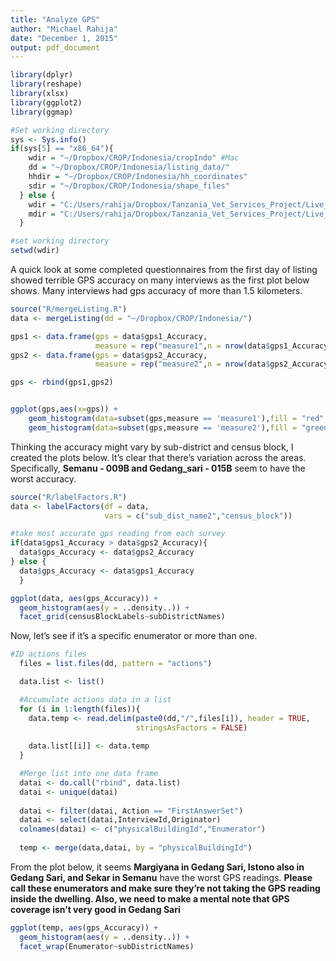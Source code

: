 ```yaml
---
title: "Analyze GPS"
author: "Michael Rahija"
date: "December 1, 2015"
output: pdf_document
---
```



```r
library(dplyr)
library(reshape)
library(xlsx)
library(ggplot2)
library(ggmap)

#Set working directory
sys <- Sys.info()
if(sys[5] == "x86_64"){
    wdir = "~/Dropbox/CROP/Indonesia/cropIndo" #Mac
    dd = "~/Dropbox/CROP/Indonesia/listing_data/"
    hhdir = "~/Dropbox/CROP/Indonesia/hh_coordinates"
    sdir = "~/Dropbox/CROP/Indonesia/shape_files"
  } else {
    wdir = "C:/Users/rahija/Dropbox/Tanzania_Vet_Services_Project/Live_data_collection/Metadata_reporting/program"
    mdir = "C:/Users/rahija/Dropbox/Tanzania_Vet_Services_Project/Live_data_collection/"
  }

#set working directory
setwd(wdir)


```

A quick look at some completed questionnaires from the first day of listing showed terrible GPS accuracy on many interviews as the first plot below shows. Many interviews had gps accuracy of more than 1.5 kilometers. 
```r
source("R/mergeListing.R")
data <- mergeListing(dd = "~/Dropbox/CROP/Indonesia/")

gps1 <- data.frame(gps = data$gps1_Accuracy, 
                   measure = rep("measure1",n = nrow(data$gps1_Accuracy)))
gps2 <- data.frame(gps = data$gps2_Accuracy, 
                   measure = rep("measure2",n = nrow(data$gps2_Accuracy)))

gps <- rbind(gps1,gps2)


ggplot(gps,aes(x=gps)) + 
    geom_histogram(data=subset(gps,measure == 'measure1'),fill = "red", alpha = 0.2) +
    geom_histogram(data=subset(gps,measure == 'measure2'),fill = "green", alpha = 0.2)
```

Thinking the accuracy might vary by sub-district and census block, I created the plots below. It's clear that there's variation across the areas. Specifically, **Semanu - 009B and Gedang_sari - 015B** seem to have the worst accuracy. 
```r
source("R/labelFactors.R")
data <- labelFactors(df = data, 
                     vars = c("sub_dist_name2","census_block"))

#take most accurate gps reading from each survey
if(data$gps1_Accuracy > data$gps2_Accuracy){
  data$gps_Accuracy <- data$gps2_Accuracy
} else {
  data$gps_Accuracy <- data$gps1_Accuracy
  }

ggplot(data, aes(gps_Accuracy)) + 
  geom_histogram(aes(y = ..density..)) + 
  facet_grid(censusBlockLabels~subDistrictNames)
```

Now, let's see if it's a specific enumerator or more than one. 
```r
#ID actions files
  files = list.files(dd, pattern = "actions")

  data.list <- list()

  #Accumulate actions data in a list
  for (i in 1:length(files)){
    data.temp <- read.delim(paste0(dd,"/",files[i]), header = TRUE,
                            stringsAsFactors = FALSE)
  
    data.list[[i]] <- data.temp 
  }

  #Merge list into one data frame
  datai <- do.call("rbind", data.list)
  datai <- unique(datai)
  
  datai <- filter(datai, Action == "FirstAnswerSet")
  datai <- select(datai,InterviewId,Originator)
  colnames(datai) <- c("physicalBuildingId","Enumerator")
  
  temp <- merge(data,datai, by = "physicalBuildingId")
```

From the plot below, it seems **Margiyana in Gedang Sari, Istono also in Gedang Sari, and Sekar in Semanu** have the worst GPS readings. **Please call these enumerators and make sure they're not taking the GPS reading inside the dwelling. Also, we need to make a mental note that GPS coverage isn't very good in Gedang Sari**
```r
ggplot(temp, aes(gps_Accuracy)) + 
  geom_histogram(aes(y = ..density..)) + 
  facet_wrap(Enumerator~subDistrictNames)

```
